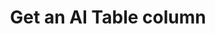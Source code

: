 ---
title: 'Get an AI Table column'
openapi: 'GET /api/ai/table/{ai_table_id}/column/{ai_column_id}'
---